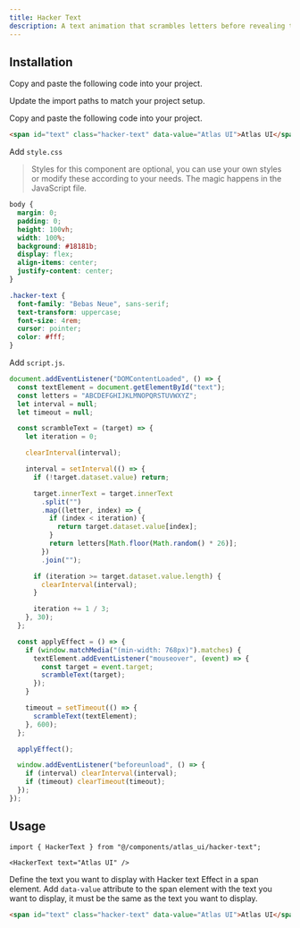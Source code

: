 ```yaml
---
title: Hacker Text
description: A text animation that scrambles letters before revealing the final text.
---
```


<ComponentPreview
  name="hacker-text-demo"
/>

## Installation

<UsageTabs>

<TabsContent value="React/Next">

<Steps>

<Step>Copy and paste the following code into your project.</Step>

<ComponentSource name="hacker-text" filePath="components/atlas_ui/hacker-text.tsx" />

<Step>Update the import paths to match your project setup.</Step>

</Steps>

</TabsContent>

<TabsContent value="JavaScript">

<Steps>

<Step>Copy and paste the following code into your project.</Step>

```html
<span id="text" class="hacker-text" data-value="Atlas UI">Atlas UI</span>
```

<Step>Add `style.css`</Step>

>Styles for this component are optional, you can use your own styles or modify these according to your needs. The magic happens in the JavaScript file.

```css
body {
  margin: 0;
  padding: 0;
  height: 100vh;
  width: 100%;
  background: #18181b;
  display: flex;
  align-items: center;
  justify-content: center;
}

.hacker-text {
  font-family: "Bebas Neue", sans-serif;
  text-transform: uppercase;
  font-size: 4rem;
  cursor: pointer;
  color: #fff;
}
```

<Step>Add `script.js`.</Step>

```js
document.addEventListener("DOMContentLoaded", () => {
  const textElement = document.getElementById("text");
  const letters = "ABCDEFGHIJKLMNOPQRSTUVWXYZ";
  let interval = null;
  let timeout = null;

  const scrambleText = (target) => {
    let iteration = 0;

    clearInterval(interval);

    interval = setInterval(() => {
      if (!target.dataset.value) return;

      target.innerText = target.innerText
        .split("")
        .map((letter, index) => {
          if (index < iteration) {
            return target.dataset.value[index];
          }
          return letters[Math.floor(Math.random() * 26)];
        })
        .join("");

      if (iteration >= target.dataset.value.length) {
        clearInterval(interval);
      }

      iteration += 1 / 3;
    }, 30);
  };

  const applyEffect = () => {
    if (window.matchMedia("(min-width: 768px)").matches) {
      textElement.addEventListener("mouseover", (event) => {
        const target = event.target;
        scrambleText(target);
      });
    }

    timeout = setTimeout(() => {
      scrambleText(textElement);
    }, 600);
  };

  applyEffect();

  window.addEventListener("beforeunload", () => {
    if (interval) clearInterval(interval);
    if (timeout) clearTimeout(timeout);
  });
});
```

</Steps>

</TabsContent>

</UsageTabs>

## Usage

<UsageTabs>

<TabsContent value="React/Next">

```tsx
import { HackerText } from "@/components/atlas_ui/hacker-text";
```

```tsx
<HackerText text="Atlas UI" />
```

</TabsContent>

<TabsContent value="JavaScript">

Define the text you want to display with Hacker text Effect in a span element. Add `data-value` attribute to the span element with the text you want to display, it must be the same as the text you want to display.

```html
<span id="text" class="hacker-text" data-value="Atlas UI">Atlas UI</span>
```

</TabsContent>

</UsageTabs>
